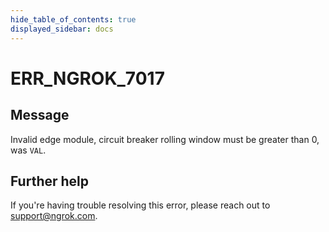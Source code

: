 ```yaml
---
hide_table_of_contents: true
displayed_sidebar: docs
---
```



# ERR_NGROK_7017

## Message

Invalid edge module, circuit breaker rolling window must be greater than 0, was `VAL`.

<ErrorDetails error="err_ngrok_7017" />

## Further help

If you're having trouble resolving this error, please reach out to [support@ngrok.com](mailto:support@ngrok.com?subject=Help%20with%20ERR_NGROK_7017).
